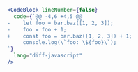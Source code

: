 ```jsx
<CodeBlock lineNumber={false} 
  code={`@@ -4,6 +4,5 @@
-    let foo = bar.baz([1, 2, 3]);
-    foo = foo + 1;
+    const foo = bar.baz([1, 2, 3]) + 1;
     console.log(\`foo: \${foo}\`);
`}
  lang="diff-javascript"
/>
```